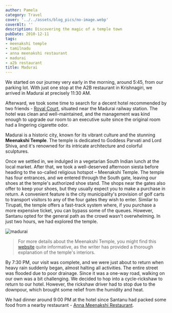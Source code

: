 ```yaml
---
author: Pamela
category: Travel
cover: '../../assets/blog_pics/no-image.webp'
coverAlt: ''
description: Discovering the magic of a temple town
pubDate: 2010-12-11
tags:
- meenakshi temple
- tamilnadu
- anna meenakshi restaurant
- madurai
- a2b restaurant
title: Madurai
---
```



We started on our journey very early in the morning, around 5:45, from our parking lot. With just one stop at the A2B restaurant in Krishnagiri, we arrived in Madurai at precisely 11:30 AM. 

Afterward, we took some time to search for a decent hotel recommended by two friends - [Royal Court](http://www.tripadvisor.co.uk/Hotel_Review-g297677-d617934-Reviews-Royal_Court-Madurai_Tamil_Nadu.html), situated near the Madurai railway station. The hotel was clean and well-maintained, and the management was kind enough to upgrade our room to an executive suite since the original room had a lingering cigarette odor.

Madurai is a historic city, known for its vibrant culture and the stunning **Meenakshi Temple**. The temple is dedicated to Goddess Parvati and Lord Shiva, and it's renowned for its intricate architecture and colorful sculptures.

Once we settled in, we indulged in a vegetarian South Indian lunch at the local market. After that, we took a well-deserved afternoon siesta before heading to the so-called religious hotspot – Meenakshi Temple. The temple has four entrances, and we entered through the South gate, leaving our shoes at the temple's authorized shoe stand. The shops near the gates also offer to keep your shoes, but they usually expect you to make a purchase in return. A convenient feature is the city municipality's provision of golf carts to transport visitors to any of the four gates they wish to enter. Similar to Tirupati, the temple offers a fast-track system where, if you purchase a more expensive ticket, you can bypass some of the queues. However, Santanu opted for the general path as the crowd wasn't overwhelming. In just two hours, we had explored the temple. 

<Image src={pic1} alt="madurai"/>

>For more details about the Meenakshi Temple, you might find this [website](http://travel.paintedstork.com/blog/2008/05/madurai-meenakshi-temple-i.html) quite informative, as the writer has provided a thorough explanation of the temple's interiors.

By 7:30 PM, our visit was complete, and we were just about to return when heavy rain suddenly began, almost halting all activities. The entire street was flooded due to poor drainage. Since it was a one-way road, walking on our own was a bit challenging. We decided to hop into a cycle-rickshaw to return to our hotel. However, the rickshaw driver had to stop due to the downpour, which brought some relief from the humidity and heat.

We had dinner around 9:00 PM at the hotel since Santanu had packed some food from a nearby restaurant - [Anna Meenakshi Restaurant](http://www.tripadvisor.co.uk/Restaurant_Review-g297677-d1197241-Reviews-Anna_Meenakshi_Restaurant-Madurai_Tamil_Nadu.html).